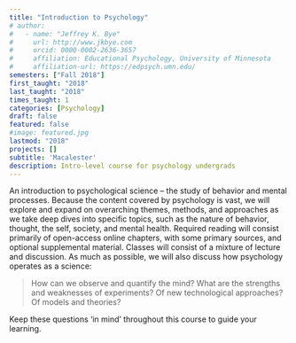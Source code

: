 ```yaml
---
title: "Introduction to Psychology"
# author:
#   - name: "Jeffrey K. Bye"
#     url: http://www.jkbye.com
#     orcid: 0000-0002-2636-3657
#     affiliation: Educational Psychology, University of Minnesota
#     affiliation-url: https://edpsych.umn.edu/
semesters: ["Fall 2018"]
first_taught: "2018"
last_taught: "2018"
times_taught: 1
categories: [Psychology]
draft: false
featured: false
#image: featured.jpg
lastmod: "2018"
projects: []
subtitle: 'Macalester'
description: Intro-level course for psychology undergrads
---
```


An introduction to psychological science -- the study of behavior and mental processes. Because the content covered by psychology is vast, we will explore and expand on overarching themes, methods, and approaches as we take deep dives into specific topics, such as the nature of behavior, thought, the self, society, and mental health. Required reading will consist primarily of open-access online chapters, with some primary sources, and optional supplemental material. Classes will consist of a mixture of lecture and discussion. As much as possible, we will also discuss how psychology operates as a science:

> How can we observe and quantify the mind? What are the strengths and weaknesses of experiments? Of new technological approaches? Of models and theories?

Keep these questions ‘in mind’ throughout this course to guide your learning.
